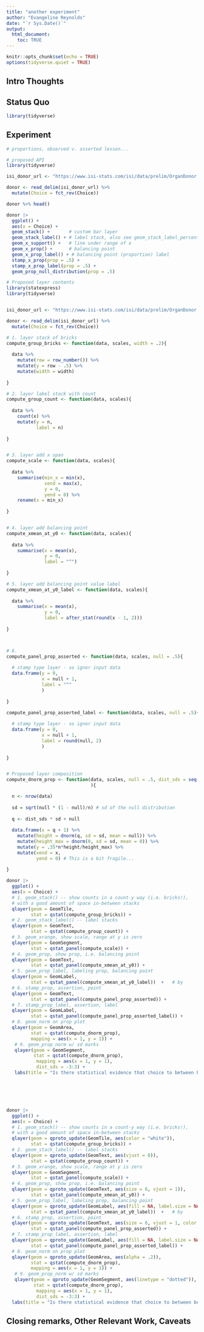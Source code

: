 ```yaml
---
title: "another experiment"
author: "Evangeline Reynolds"
date: "`r Sys.Date()`"
output: 
  html_document:
    toc: TRUE
---
```


```r
knitr::opts_chunk$set(echo = TRUE)
options(tidyverse.quiet = TRUE)
```




## Intro Thoughts


## Status Quo

```r
library(tidyverse)

```

## Experiment

```r

# proportions, observed v. asserted lesson...

# proposed API
library(tidyverse)

isi_donor_url <- "https://www.isi-stats.com/isi/data/prelim/OrganDonor.txt"

donor <- read_delim(isi_donor_url) %>%
  mutate(Choice = fct_rev(Choice))

donor %>% head()

donor |>
  ggplot() +
  aes(x = Choice) +
  geom_stack() +       # custom bar layer
  geom_stack_label() + # label stack, also see geom_stack_label_percent()
  geom_x_support() +   # line under range of x
  geom_x_prop() +      # balancing point
  geom_x_prop_label() + # balancing point (proportion) label  
  stamp_x_prop(prop = .5) + 
  stamp_x_prop_label(prop = .5) + 
  geom_prop_null_distribution(prop = .5)
```



```r
# Proposed layer contents
library(statexpress)
library(tidyverse)


isi_donor_url <- "https://www.isi-stats.com/isi/data/prelim/OrganDonor.txt"

donor <- read_delim(isi_donor_url) %>%
  mutate(Choice = fct_rev(Choice))

# 1. layer stack of bricks
compute_group_bricks <- function(data, scales, width = .2){
  
  data %>% 
    mutate(row = row_number()) %>% 
    mutate(y = row - .5) %>% 
    mutate(width = width)
  
}

# 2. layer label stack with count
compute_group_count <- function(data, scales){
  
  data %>% 
    count(x) %>% 
    mutate(y = n,
           label = n)
  
}


# 3. layer add x span
compute_scale <- function(data, scales){
  
  data %>% 
    summarise(min_x = min(x),
              xend = max(x),
              y = 0,
              yend = 0) %>% 
    rename(x = min_x)
  
}


# 4. layer add balancing point 
compute_xmean_at_y0 <- function(data, scales){
  
  data %>% 
    summarise(x = mean(x),
              y = 0, 
              label = "^") 
  
}

# 5. layer add balancing point value label
compute_xmean_at_y0_label <- function(data, scales){
  
  data %>% 
    summarise(x = mean(x),
              y = 0, 
              label = after_stat(round(x - 1, 2))) 
  
}



# 6. 
compute_panel_prop_asserted <- function(data, scales, null = .5){
  
  # stamp type layer - so ignor input data
  data.frame(y = 0, 
             x = null + 1,
             label = "^"
             )
  
}

compute_panel_prop_asserted_label <- function(data, scales, null = .5){
  
  # stamp type layer - so ignor input data
  data.frame(y = 0, 
             x = null + 1,
             label = round(null, 2)
             )
  
}


# Proposed layer composition
compute_dnorm_prop <- function(data, scales, null = .5, dist_sds = seq(-3.5, 3.5, by = .1)
                               ){

  n <- nrow(data)
  
  sd = sqrt(null * (1 - null)/n) # sd of the null distribution
  
  q <- dist_sds * sd + null
  
  data.frame(x = q + 1) %>%
    mutate(height = dnorm(q, sd = sd, mean = null)) %>%
    mutate(height_max = dnorm(0, sd = sd, mean = 0)) %>%
    mutate(y = .35*n*height/height_max) %>%
    mutate(xend = x,
           yend = 0) # This is a bit fragile...
  
}  

donor |>
  ggplot() +
  aes(x = Choice) +
  # 1. geom_stack() -- show counts in a count-y way (i.e. bricks!), 
  # with a good amount of space in-between stacks
  qlayer(geom = GeomTile, 
         stat = qstat(compute_group_bricks)) +
  # 2. geom_stack_label() -- label stacks
  qlayer(geom = GeomText, 
         stat = qstat(compute_group_count)) +
  # 3. geom_xrange, show scale, range at y is zero
  qlayer(geom = GeomSegment, 
         stat = qstat_panel(compute_scale)) +
  # 4. geom_prop, show prop, i.e. balancing point
  qlayer(geom = GeomText,
         stat = qstat_panel(compute_xmean_at_y0)) + 
  # 5. geom_prop_label, labeling prop, balancing point
  qlayer(geom = GeomLabel,
         stat = qstat_panel(compute_xmean_at_y0_label))  +   # by 
  # 6. stamp_prop, assertion, point
  qlayer(geom = GeomText,
         stat = qstat_panel(compute_panel_prop_asserted)) +
  # 7. stamp_prop_label, assertion, label
  qlayer(geom = GeomLabel,
         stat = qstat_panel(compute_panel_prop_asserted_label)) +
  # 8. geom_norm on prop plot
  qlayer(geom = GeomArea,
         stat = qstat(compute_dnorm_prop),
         mapping = aes(x = 1, y = 1)) + 
   # 9. geom_prop_norm w/ sd marks
   qlayer(geom = GeomSegment,
          stat = qstat(compute_dnorm_prop),
           mapping = aes(x = 1, y = 1),
           dist_sds = -3:3) +
   labs(title = "Is there statistical evidence that choice to between being an\nan organ donar or not differs from 50/50") 






donor |>
  ggplot() +
  aes(x = Choice) +
  # 1. geom_stack() -- show counts in a count-y way (i.e. bricks!), 
  # with a good amount of space in-between stacks
  qlayer(geom = qproto_update(GeomTile, aes(color = "white")), 
         stat = qstat(compute_group_bricks)) +
  # 2. geom_stack_label() -- label stacks
  qlayer(geom = qproto_update(GeomText, aes(vjust = 0)), 
         stat = qstat(compute_group_count)) +
  # 3. geom_xrange, show scale, range at y is zero
  qlayer(geom = GeomSegment, 
         stat = qstat_panel(compute_scale)) +
  # 4. geom_prop, show prop, i.e. balancing point
  qlayer(geom = qproto_update(GeomText, aes(size = 6, vjust = 1)),
         stat = qstat_panel(compute_xmean_at_y0)) + 
  # 5. geom_prop_label, labeling prop, balancing point
  qlayer(geom = qproto_update(GeomLabel, aes(fill = NA, label.size = NA, vjust = 0)),
         stat = qstat_panel(compute_xmean_at_y0_label))  +   # by 
  # 6. stamp_prop, assertion, point
  qlayer(geom = qproto_update(GeomText, aes(size = 6, vjust = 1, color = "red")),
         stat = qstat_panel(compute_panel_prop_asserted)) +
  # 7. stamp_prop_label, assertion, label
  qlayer(geom = qproto_update(GeomLabel, aes(fill = NA, label.size = NA, vjust = 0, color = "red")),
         stat = qstat_panel(compute_panel_prop_asserted_label)) +
  # 8. geom_norm on prop plot
  qlayer(geom = qproto_update(GeomArea, aes(alpha = .2)),
         stat = qstat(compute_dnorm_prop),
         mapping = aes(x = 1, y = 1)) + 
   # 9. geom_prop_norm w/ sd marks
   qlayer(geom = qproto_update(GeomSegment, aes(linetype = "dotted")),
          stat = qstat(compute_dnorm_prop),
           mapping = aes(x = 1, y = 1),
           dist_sds = -3:3) +
  labs(title = "Is there statistical evidence that choice to between being an\nan organ donar or not differs from 50/50") 
```






## Closing remarks, Other Relevant Work, Caveats
